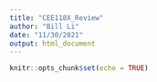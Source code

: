 ```yaml
---
title: "CEE118X_Review"
author: "Bill Li"
date: "11/30/2021"
output: html_document
---
```


```r
knitr::opts_chunk$set(echo = TRUE)
```

